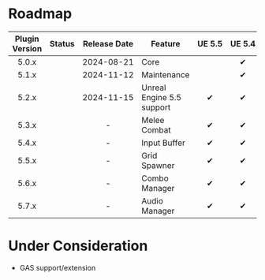 
# Roadmap

| Plugin Version |   Status    |      Release Date       | Feature                   | <nobr>UE 5.5</nobr> | <nobr>UE 5.4</nobr> |
|:--------------:|:-----------:|:-----------------------:|---------------------------|:-------------------:|:-------------------:|
|     5.0.x      | <Released/> | <nobr>2024-08-21</nobr> | Core                      | <UE version="N/A"/> |          ✔          |
|     5.1.x      | <Released/> | <nobr>2024-11-12</nobr> | Maintenance               | <UE version="N/A"/> |          ✔          |
|     5.2.x      | <Released/> | <nobr>2024-11-15</nobr> | Unreal Engine 5.5 support |          ✔          |          ✔          |
|     5.3.x      | <Planned/>  |            -            | Melee Combat              |          ✔          |          ✔          |
|     5.4.x      | <Planned/>  |            -            | Input Buffer              |          ✔          |          ✔          |
|     5.5.x      | <Planned/>  |            -            | Grid Spawner              |          ✔          |          ✔          |
|     5.6.x      | <Planned/>  |            -            | Combo Manager             |          ✔          |          ✔          |
|     5.7.x      | <Planned/>  |            -            | Audio Manager             |          ✔          |          ✔          |

# Under Consideration

* GAS support/extension